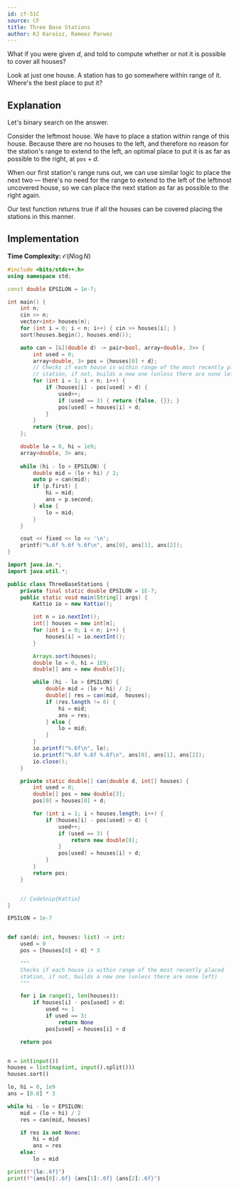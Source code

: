 ```yaml
---
id: cf-51C
source: CF
title: Three Base Stations
author: KJ Karaisz, Rameez Parwez
---
```


<Spoiler title = "Hint 1">

What if you were given $d$, and told to compute whether or not it is possible to cover all houses?

</Spoiler>

<Spoiler title = "Hint 2">

Look at just one house. A station has to go somewhere within range of it. Where's the best place to put it?

</Spoiler>

<Spoiler title = "Solution">

## Explanation

Let's binary search on the answer.

Consider the leftmost house. We have to place a station within range of this
house. Because there are no houses to the left, and therefore no reason for the
station's range to extend to the left, an optimal place to put it is as far as
possible to the right, at $\texttt{pos}+d$.

When our first station's range runs out, we can use similar logic to place the
next two — there's no need for the range to extend to the left of the leftmost
uncovered house, so we can place the next station as far as possible to the
right again.

Our test function returns true if all the houses can be covered placing the
stations in this manner.

## Implementation

**Time Complexity:** $\mathcal{O}(N\log N)$

<LanguageSection>
<CPPSection>

```cpp
#include <bits/stdc++.h>
using namespace std;

const double EPSILON = 1e-7;

int main() {
	int n;
	cin >> n;
	vector<int> houses(n);
	for (int i = 0; i < n; i++) { cin >> houses[i]; }
	sort(houses.begin(), houses.end());

	auto can = [&](double d) -> pair<bool, array<double, 3>> {
		int used = 0;
		array<double, 3> pos = {houses[0] + d};
		// Checks if each house is within range of the most recently placed
		// station, if not, builds a new one (unless there are none left)
		for (int i = 1; i < n; i++) {
			if (houses[i] - pos[used] > d) {
				used++;
				if (used == 3) { return {false, {}}; }
				pos[used] = houses[i] + d;
			}
		}
		return {true, pos};
	};

	double lo = 0, hi = 1e9;
	array<double, 3> ans;
    
	while (hi - lo > EPSILON) {
        double mid = (lo + hi) / 2;
        auto p = can(mid);
        if (p.first) {
            hi = mid;
            ans = p.second;
        } else {
			lo = mid;
		}
	}

	cout << fixed << lo << '\n';
	printf("%.6f %.6f %.6f\n", ans[0], ans[1], ans[2]);
}
```

</CPPSection>
<JavaSection>

```java
import java.io.*;
import java.util.*;

public class ThreeBaseStations {
	private final static double EPSILON = 1E-7;
	public static void main(String[] args) {
		Kattio io = new Kattio();

		int n = io.nextInt();
		int[] houses = new int[n];
		for (int i = 0; i < n; i++) {
			houses[i] = io.nextInt();
		}

		Arrays.sort(houses);
		double lo = 0, hi = 1E9;
		double[] ans = new double[3];

		while (hi - lo > EPSILON) {
			double mid = (lo + hi) / 2;
			double[] res = can(mid,  houses);
			if (res.length != 0) {
				hi = mid;
				ans = res;
			} else {
				lo = mid;
			}
		}
		io.printf("%.6f\n", lo);
		io.printf("%.6f %.6f %.6f\n", ans[0], ans[1], ans[2]);
		io.close();
	}

	private static double[] can(double d, int[] houses) {
		int used = 0;
		double[] pos = new double[3];
		pos[0] = houses[0] + d;

		for (int i = 1; i < houses.length; i++) {
			if (houses[i] - pos[used] > d) {
				used++;
				if (used == 3) {
					return new double[0];
				}
				pos[used] = houses[i] + d;
			}
		}
		return pos;
	}


	// CodeSnip{Kattio}
}
```

</JavaSection>
<PySection>

```py
EPSILON = 1e-7


def can(d: int, houses: list) -> int:
	used = 0
	pos = [houses[0] + d] * 3

	"""
	Checks if each house is within range of the most recently placed
	station, if not, builds a new one (unless there are none left)
	"""

	for i in range(1, len(houses)):
		if houses[i] - pos[used] > d:
			used += 1
			if used == 3:
				return None
			pos[used] = houses[i] + d

	return pos


n = int(input())
houses = list(map(int, input().split()))
houses.sort()

lo, hi = 0, 1e9
ans = [0.0] * 3

while hi - lo > EPSILON:
	mid = (lo + hi) / 2
	res = can(mid, houses)

	if res is not None:
		hi = mid
		ans = res
	else:
		lo = mid

print(f"{lo:.6f}")
print(f"{ans[0]:.6f} {ans[1]:.6f} {ans[2]:.6f}")
```

</PySection>
</LanguageSection>

</Spoiler>
